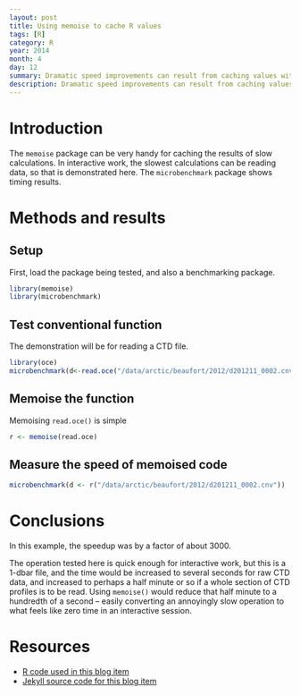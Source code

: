 ```yaml
---
layout: post
title: Using memoise to cache R values
tags: [R]
category: R
year: 2014
month: 4
day: 12
summary: Dramatic speed improvements can result from caching values with memoise().
description: Dramatic speed improvements can result from caching values with memoise().
---
```


# Introduction

The ``memoise`` package can be very handy for caching the results of slow calculations.  In interactive work, the slowest calculations can be reading data, so that is demonstrated here.  The ``microbenchmark`` package shows timing results.

# Methods and results

## Setup

First, load the package being tested, and also a benchmarking package.

```r
library(memoise)
library(microbenchmark)
```

## Test conventional function

The demonstration will be for reading a CTD file.

```r
library(oce)
microbenchmark(d<-read.oce("/data/arctic/beaufort/2012/d201211_0002.cnv"))
```

## Memoise the function

Memoising ``read.oce()`` is simple
```r
r <- memoise(read.oce)
```

## Measure the speed of memoised code

```r
microbenchmark(d <- r("/data/arctic/beaufort/2012/d201211_0002.cnv"))
```


# Conclusions

In this example, the speedup was by a factor of about 3000.

The operation tested here is quick enough for interactive work, but this is a 1-dbar file, and the time would be increased to several seconds for raw CTD data, and increased to perhaps a half minute or so if a whole section of CTD profiles is to be read.  Using ``memoise()`` would reduce that half minute to a hundredth of a second -- easily converting an annoyingly slow operation to what feels like zero time in an interactive session.

# Resources
* [R code used in this blog item]({{ site.url }}/assets/2014-04-12-memoise.R)
* [Jekyll source code for this blog item](https://raw.github.com/dankelley/dankelley.github.io/master/assets/2014-04-12-memoise.Rmd)
